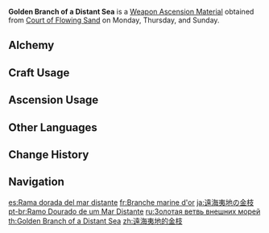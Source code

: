 {{Item Infobox
|id           = 114028
|image        = Item Golden Branch of a Distant Sea.png
|type         = Weapon Ascension Materials
|invCategory  = Character Development Items
|group        = Branches of a Distant Sea
|quality      = 5
|description  = The meaning that lies behind the name "Watatsumi" is simply the unrequited hopes that the abandoned people who dwelt in [[Enkanomiya|the deep sea]] pinned upon the [[Orobashi|serpent god]] that led them.<br>And it was also because the serpent [[god]] now had people who worshiped it that it stayed in the world it should have long fled, breaking off the coral branches that adorned its body, treading upon [[Yashiori Island|land]] where it should not have, and facing a [[Ei|foe]] it could never hope to match &mdash; till at last, its divine form was sundered along with the mountains, its ichor turned into plasma, and its will and power became a curse that could never be extinguished: [[Tatarigami]].
|day1         = Monday
|day2         = Thursday
|day3         = Sunday
|source1      = Court of Flowing Sand
|source2      = [[Crafting]]
}}
'''Golden Branch of a Distant Sea''' is a [[Weapon Ascension Material]] obtained from [[Court of Flowing Sand]] on Monday, Thursday, and Sunday.

==Alchemy==
{{Recipe
|type = Crafting
|Jade Branch of a Distant Sea = 3
|Mora = 1,075
|sort = Jade Branch of a Distant Sea;Mora
}}

==Craft Usage==
{{Craft Usage}}

==Ascension Usage==
{{Ascension Usage}}

==Other Languages==
{{Other Languages
|en      = Golden Branch of a Distant Sea
|zhs     = 远海夷地的金枝
|zhs_rm  = Yuánhǎi Yídì de Jīnzhī
|zht     = 遠海夷地的金枝
|zht_rm  = Yuánhǎi Yídì de Jīnzhī
|zh_tl   = Gold Branch of Distant Seas and Foreign Lands
|ja      = 遠海夷地の金枝
|ja_rm   = Enkai Ichi no Kinshi{{Assumed}}
|ja_tl   = Golden Branch of a Deep Sea and Foreign Lands{{Sino}}
|ko      = 먼바다의 금빛 가지
|ko_rm   = Meonbada-ui Geumbit Gaji
|ko_tl   = Golden Branch of a Distant Sea
|es      = Rama dorada del mar distante
|es_tl   = Golden Branch of the Distant Sea
|fr      = Branche marine d'or
|fr_tl   = Sea Branch of Gold
|ru      = Золотая ветвь внешних морей
|ru_tl   = Golden Branch of Foreign Seas
|th      = Golden Branch of a Distant Sea
|vi      = Nhánh Vàng Của Biển Xa
|vi_tl   = Golden Branch of a Distant Sea
|de      = Goldzweig eines fernen Meeres
|de_tl   = Golden Branch of a Distant Sea
|id      = Golden Branch of a Distant Sea
|pt      = Ramo Dourado de um Mar Distante
|pt_tl   = 
|tr      = Uzak Denizlerin Altın Dalı
|tr_tl   = Distant Seas' Gold Branch
|it      = Ramo dorato di un mare lontano
|it_tl   = 
}}

==Change History==
{{Change History|2.0}}

==Navigation==
{{Development Item Navbox|Weapon Materials}}

[[es:Rama dorada del mar distante]]
[[fr:Branche marine d'or]]
[[ja:遠海夷地の金枝]]
[[pt-br:Ramo Dourado de um Mar Distante]]
[[ru:Золотая ветвь внешних морей]]
[[th:Golden Branch of a Distant Sea]]
[[zh:遠海夷地的金枝]]